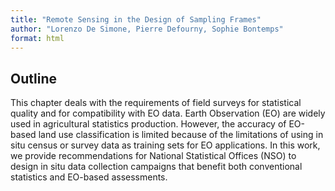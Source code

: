 ```yaml
---
title: "Remote Sensing in the Design of Sampling Frames"
author: "Lorenzo De Simone, Pierre Defourny, Sophie Bontemps"
format: html
---
```


## Outline

This chapter deals with the requirements of field surveys for statistical quality and for compatibility with EO data.  Earth Observation (EO) are widely used in agricultural statistics production. However, the accuracy of EO-based land use classification is limited because of the limitations of using in situ census or survey data as training sets for EO applications. In this work, we provide recommendations for National Statistical Offices (NSO) to design in situ data collection campaigns that benefit both conventional statistics and EO-based assessments.
